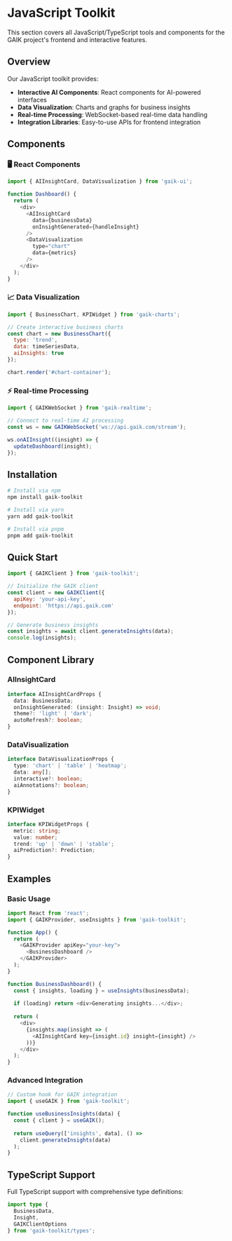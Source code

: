 # JavaScript Toolkit

This section covers all JavaScript/TypeScript tools and components for the GAIK project's frontend and interactive features.

## Overview

Our JavaScript toolkit provides:

- **Interactive AI Components**: React components for AI-powered interfaces
- **Data Visualization**: Charts and graphs for business insights
- **Real-time Processing**: WebSocket-based real-time data handling
- **Integration Libraries**: Easy-to-use APIs for frontend integration

## Components

### 🖥️ React Components

```javascript
import { AIInsightCard, DataVisualization } from 'gaik-ui';

function Dashboard() {
  return (
    <div>
      <AIInsightCard 
        data={businessData} 
        onInsightGenerated={handleInsight} 
      />
      <DataVisualization 
        type="chart" 
        data={metrics} 
      />
    </div>
  );
}
```

### 📈 Data Visualization

```javascript
import { BusinessChart, KPIWidget } from 'gaik-charts';

// Create interactive business charts
const chart = new BusinessChart({
  type: 'trend',
  data: timeSeriesData,
  aiInsights: true
});

chart.render('#chart-container');
```

### ⚡ Real-time Processing

```javascript
import { GAIKWebSocket } from 'gaik-realtime';

// Connect to real-time AI processing
const ws = new GAIKWebSocket('ws://api.gaik.com/stream');

ws.onAIInsight((insight) => {
  updateDashboard(insight);
});
```

## Installation

```bash
# Install via npm
npm install gaik-toolkit

# Install via yarn
yarn add gaik-toolkit

# Install via pnpm
pnpm add gaik-toolkit
```

## Quick Start

```javascript
import { GAIKClient } from 'gaik-toolkit';

// Initialize the GAIK client
const client = new GAIKClient({
  apiKey: 'your-api-key',
  endpoint: 'https://api.gaik.com'
});

// Generate business insights
const insights = await client.generateInsights(data);
console.log(insights);
```

## Component Library

### AIInsightCard

```typescript
interface AIInsightCardProps {
  data: BusinessData;
  onInsightGenerated: (insight: Insight) => void;
  theme?: 'light' | 'dark';
  autoRefresh?: boolean;
}
```

### DataVisualization

```typescript
interface DataVisualizationProps {
  type: 'chart' | 'table' | 'heatmap';
  data: any[];
  interactive?: boolean;
  aiAnnotations?: boolean;
}
```

### KPIWidget

```typescript
interface KPIWidgetProps {
  metric: string;
  value: number;
  trend: 'up' | 'down' | 'stable';
  aiPrediction?: Prediction;
}
```

## Examples

### Basic Usage

```javascript
import React from 'react';
import { GAIKProvider, useInsights } from 'gaik-toolkit';

function App() {
  return (
    <GAIKProvider apiKey="your-key">
      <BusinessDashboard />
    </GAIKProvider>
  );
}

function BusinessDashboard() {
  const { insights, loading } = useInsights(businessData);
  
  if (loading) return <div>Generating insights...</div>;
  
  return (
    <div>
      {insights.map(insight => (
        <AIInsightCard key={insight.id} insight={insight} />
      ))}
    </div>
  );
}
```

### Advanced Integration

```javascript
// Custom hook for GAIK integration
import { useGAIK } from 'gaik-toolkit';

function useBusinessInsights(data) {
  const { client } = useGAIK();
  
  return useQuery(['insights', data], () => 
    client.generateInsights(data)
  );
}
```

## TypeScript Support

Full TypeScript support with comprehensive type definitions:

```typescript
import type { 
  BusinessData, 
  Insight, 
  GAIKClientOptions 
} from 'gaik-toolkit/types';
```
